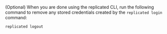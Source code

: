 (Optional) When you are done using the replicated CLI, run the following command to remove any stored credentials created by the `replicated login` command:

   ```
   replicated logout
   ```